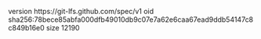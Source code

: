 version https://git-lfs.github.com/spec/v1
oid sha256:78bece85abfa000dfb49010db9c07e7a62e6caa67ead9ddb54147c8c849b16e0
size 12190
